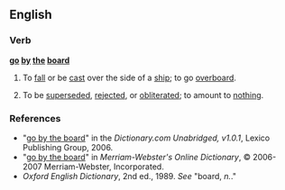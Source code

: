 ==English==

===Verb===
'''[[go]] [[by]] [[the]] [[board]]'''

# {{context|idiom|nautical}} To [[fall]] or be [[cast]] over the side of a [[ship]]; to go [[overboard]].
# {{idiom}} To be [[superseded]], [[rejected]], or [[obliterated]]; to amount to  [[nothing]].

===References===
*"[http://dictionary.reference.com/search?r=2&q=go+by+the+board go by the board]" in the ''Dictionary.com Unabridged, v1.0.1'', Lexico Publishing Group, 2006.
*"[http://www.m-w.com/cgi-bin/dictionary?book=Dictionary&va=go+by+the+board go by the board]" in ''Merriam-Webster's Online Dictionary'', © 2006-2007 Merriam-Webster, Incorporated.
*''Oxford English Dictionary'', 2nd ed., 1989. ''See'' "board, ''n.''."